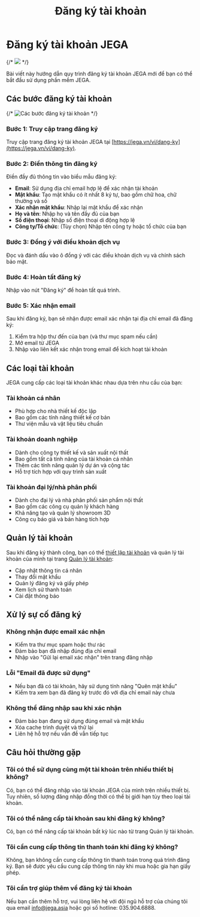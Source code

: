 ﻿---
title: 'Đăng ký tài khoản'
description: 'Hướng dẫn đăng ký tài khoản JEGA mới'
icon: 'user-plus'
---

# Đăng ký tài khoản JEGA

<Frame>
  {/* <img src="/img/huong-dan/dang-ky-tai-khoan.png" /> */}
</Frame>

Bài viết này hướng dẫn quy trình đăng ký tài khoản JEGA mới để bạn có thể bắt đầu sử dụng phần mềm JEGA.

## Các bước đăng ký tài khoản
{/* ![Các bước đăng ký tài khoản](/img/huong-dan/dang-ky-tai-khoan.png) */}


### Bước 1: Truy cập trang đăng ký

Truy cập trang đăng ký tài khoản JEGA tại [https://jega.vn/vi/dang-ky](https://jega.vn/vi/dang-ky).

### Bước 2: Điền thông tin đăng ký

Điền đầy đủ thông tin vào biểu mẫu đăng ký:

- **Email**: Sử dụng địa chỉ email hợp lệ để xác nhận tài khoản
- **Mật khẩu**: Tạo mật khẩu có ít nhất 8 ký tự, bao gồm chữ hoa, chữ thường và số
- **Xác nhận mật khẩu**: Nhập lại mật khẩu để xác nhận
- **Họ và tên**: Nhập họ và tên đầy đủ của bạn
- **Số điện thoại**: Nhập số điện thoại di động hợp lệ
- **Công ty/Tổ chức**: (Tùy chọn) Nhập tên công ty hoặc tổ chức của bạn

### Bước 3: Đồng ý với điều khoản dịch vụ

Đọc và đánh dấu vào ô đồng ý với các điều khoản dịch vụ và chính sách bảo mật.

### Bước 4: Hoàn tất đăng ký

Nhập vào nút "Đăng ký" để hoàn tất quá trình.

### Bước 5: Xác nhận email

Sau khi đăng ký, bạn sẽ nhận được email xác nhận tại địa chỉ email đã đăng ký:

1. Kiểm tra hộp thư đến của bạn (và thư mục spam nếu cần)
2. Mở email từ JEGA
3. Nhập vào liên kết xác nhận trong email để kích hoạt tài khoản

## Các loại tài khoản

JEGA cung cấp các loại tài khoản khác nhau dựa trên nhu cầu của bạn:

### Tài khoản cá nhân
- Phù hợp cho nhà thiết kế độc lập
- Bao gồm các tính năng thiết kế cơ bản
- Thư viện mẫu và vật liệu tiêu chuẩn

### Tài khoản doanh nghiệp
- Dành cho công ty thiết kế và sản xuất nội thất
- Bao gồm tất cả tính năng của tài khoản cá nhân
- Thêm các tính năng quản lý dự án và cộng tác
- Hỗ trợ tích hợp với quy trình sản xuất

### Tài khoản đại lý/nhà phân phối
- Dành cho đại lý và nhà phân phối sản phẩm nội thất
- Bao gồm các công cụ quản lý khách hàng
- Khả năng tạo và quản lý showroom 3D
- Công cụ báo giá và bán hàng tích hợp

## Quản lý tài khoản

Sau khi đăng ký thành công, bạn có thể [thiết lập tài khoản](/trung-tam-huong-dan/huong-dan-nguoi-dung-moi/thiet-lap-tai-khoan) và quản lý tài khoản của mình tại trang [Quản lý tài khoản](https://jega.vn/vi/tai-khoan):

- Cập nhật thông tin cá nhân
- Thay đổi mật khẩu
- Quản lý đăng ký và giấy phép
- Xem lịch sử thanh toán
- Cài đặt thông báo

## Xử lý sự cố đăng ký

### Không nhận được email xác nhận
- Kiểm tra thư mục spam hoặc thư rác
- Đảm bảo bạn đã nhập đúng địa chỉ email
- Nhập vào "Gửi lại email xác nhận" trên trang đăng nhập

### Lỗi "Email đã được sử dụng"
- Nếu bạn đã có tài khoản, hãy sử dụng tính năng "Quên mật khẩu"
- Kiểm tra xem bạn đã đăng ký trước đó với địa chỉ email này chưa

### Không thể đăng nhập sau khi xác nhận
- Đảm bảo bạn đang sử dụng đúng email và mật khẩu
- Xóa cache trình duyệt và thử lại
- Liên hệ hỗ trợ nếu vấn đề vẫn tiếp tục

## Câu hỏi thường gặp

### Tôi có thể sử dụng cùng một tài khoản trên nhiều thiết bị không?
Có, bạn có thể đăng nhập vào tài khoản JEGA của mình trên nhiều thiết bị. Tuy nhiên, số lượng đăng nhập đồng thời có thể bị giới hạn tùy theo loại tài khoản.

### Tôi có thể nâng cấp tài khoản sau khi đăng ký không?
Có, bạn có thể nâng cấp tài khoản bất kỳ lúc nào từ trang Quản lý tài khoản.

### Tôi cần cung cấp thông tin thanh toán khi đăng ký không?
Không, bạn không cần cung cấp thông tin thanh toán trong quá trình đăng ký. Bạn sẽ được yêu cầu cung cấp thông tin này khi mua hoặc gia hạn giấy phép.

### Tôi cần trợ giúp thêm về đăng ký tài khoản
Nếu bạn cần thêm hỗ trợ, vui lòng liên hệ với đội ngũ hỗ trợ của chúng tôi qua email [info@jega.asia](mailto:info@jega.asia) hoặc gọi số hotline: 035.904.6888.

